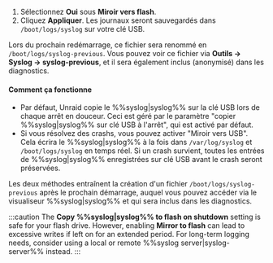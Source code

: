 1. Sélectionnez **Oui** sous **Miroir vers flash**.
2. Cliquez **Appliquer**. Les journaux seront sauvegardés dans `/boot/logs/syslog` sur votre clé USB.

Lors du prochain redémarrage, ce fichier sera renommé en `/boot/logs/syslog-previous`. Vous pouvez voir ce fichier via **Outils → Syslog → syslog-previous**, et il sera également inclus (anonymisé) dans les diagnostics.

<h4>Comment ça fonctionne</h4>

- Par défaut, Unraid copie le %%syslog|syslog%% sur la clé USB lors de chaque arrêt en douceur. Ceci est géré par le paramètre "copier %%syslog|syslog%% sur clé USB à l'arrêt", qui est activé par défaut.
- Si vous résolvez des crashs, vous pouvez activer "Miroir vers USB". Cela écrira le %%syslog|syslog%% à la fois dans `/var/log/syslog` et `/boot/logs/syslog` en temps réel. Si un crash survient, toutes les entrées de %%syslog|syslog%% enregistrées sur clé USB avant le crash seront préservées.

Les deux méthodes entraînent la création d'un fichier `/boot/logs/syslog-previous` après le prochain démarrage, auquel vous pouvez accéder via le visualiseur %%syslog|syslog%% et qui sera inclus dans les diagnostics.

:::caution
The **Copy %%syslog|syslog%% to flash on shutdown** setting is safe for your flash drive. However, enabling **Mirror to flash** can lead to excessive writes if left on for an extended period. For long-term logging needs, consider using a local or remote %%syslog server|syslog-server%% instead.
:::

